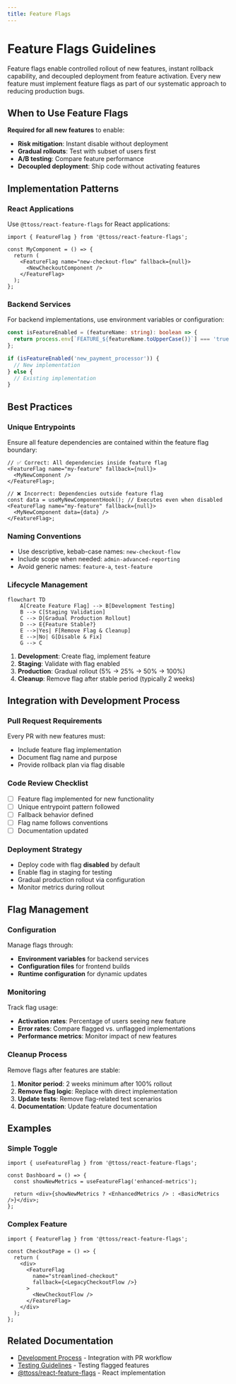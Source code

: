```yaml
---
title: Feature Flags
---
```


# Feature Flags Guidelines

Feature flags enable controlled rollout of new features, instant rollback capability, and decoupled deployment from feature activation. Every new feature must implement feature flags as part of our systematic approach to reducing production bugs.

## When to Use Feature Flags

**Required for all new features** to enable:

- **Risk mitigation**: Instant disable without deployment
- **Gradual rollouts**: Test with subset of users first
- **A/B testing**: Compare feature performance
- **Decoupled deployment**: Ship code without activating features

## Implementation Patterns

### React Applications

Use `@ttoss/react-feature-flags` for React applications:

```tsx
import { FeatureFlag } from '@ttoss/react-feature-flags';

const MyComponent = () => {
  return (
    <FeatureFlag name="new-checkout-flow" fallback={null}>
      <NewCheckoutComponent />
    </FeatureFlag>
  );
};
```

### Backend Services

For backend implementations, use environment variables or configuration:

```typescript
const isFeatureEnabled = (featureName: string): boolean => {
  return process.env[`FEATURE_${featureName.toUpperCase()}`] === 'true';
};

if (isFeatureEnabled('new_payment_processor')) {
  // New implementation
} else {
  // Existing implementation
}
```

## Best Practices

### Unique Entrypoints

Ensure all feature dependencies are contained within the feature flag boundary:

```tsx
// ✅ Correct: All dependencies inside feature flag
<FeatureFlag name="my-feature" fallback={null}>
  <MyNewComponent />
</FeatureFlag>;

// ❌ Incorrect: Dependencies outside feature flag
const data = useMyNewComponentHook(); // Executes even when disabled
<FeatureFlag name="my-feature" fallback={null}>
  <MyNewComponent data={data} />
</FeatureFlag>;
```

### Naming Conventions

- Use descriptive, kebab-case names: `new-checkout-flow`
- Include scope when needed: `admin-advanced-reporting`
- Avoid generic names: `feature-a`, `test-feature`

### Lifecycle Management

```mermaid
flowchart TD
    A[Create Feature Flag] --> B[Development Testing]
    B --> C[Staging Validation]
    C --> D[Gradual Production Rollout]
    D --> E{Feature Stable?}
    E -->|Yes| F[Remove Flag & Cleanup]
    E -->|No| G[Disable & Fix]
    G --> C
```

1. **Development**: Create flag, implement feature
2. **Staging**: Validate with flag enabled
3. **Production**: Gradual rollout (5% → 25% → 50% → 100%)
4. **Cleanup**: Remove flag after stable period (typically 2 weeks)

## Integration with Development Process

### Pull Request Requirements

Every PR with new features must:

- Include feature flag implementation
- Document flag name and purpose
- Provide rollback plan via flag disable

### Code Review Checklist

- [ ] Feature flag implemented for new functionality
- [ ] Unique entrypoint pattern followed
- [ ] Fallback behavior defined
- [ ] Flag name follows conventions
- [ ] Documentation updated

### Deployment Strategy

- Deploy code with flag **disabled** by default
- Enable flag in staging for testing
- Gradual production rollout via configuration
- Monitor metrics during rollout

## Flag Management

### Configuration

Manage flags through:

- **Environment variables** for backend services
- **Configuration files** for frontend builds
- **Runtime configuration** for dynamic updates

### Monitoring

Track flag usage:

- **Activation rates**: Percentage of users seeing new feature
- **Error rates**: Compare flagged vs. unflagged implementations
- **Performance metrics**: Monitor impact of new features

### Cleanup Process

Remove flags after features are stable:

1. **Monitor period**: 2 weeks minimum after 100% rollout
2. **Remove flag logic**: Replace with direct implementation
3. **Update tests**: Remove flag-related test scenarios
4. **Documentation**: Update feature documentation

## Examples

### Simple Toggle

```tsx
import { useFeatureFlag } from '@ttoss/react-feature-flags';

const Dashboard = () => {
  const showNewMetrics = useFeatureFlag('enhanced-metrics');

  return <div>{showNewMetrics ? <EnhancedMetrics /> : <BasicMetrics />}</div>;
};
```

### Complex Feature

```tsx
import { FeatureFlag } from '@ttoss/react-feature-flags';

const CheckoutPage = () => {
  return (
    <div>
      <FeatureFlag
        name="streamlined-checkout"
        fallback={<LegacyCheckoutFlow />}
      >
        <NewCheckoutFlow />
      </FeatureFlag>
    </div>
  );
};
```

## Related Documentation

- [Development Process](/docs/engineering/workflow/development-process) - Integration with PR workflow
- [Testing Guidelines](/docs/engineering/guidelines/tests) - Testing flagged features
- [@ttoss/react-feature-flags](/docs/modules/packages/react-feature-flags) - React implementation
